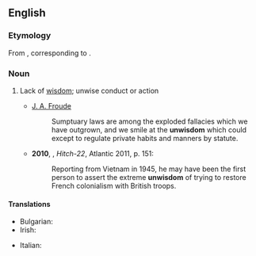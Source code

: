 ==English==

===Etymology===
From {{inh|en|ang|unwīsdōm}}, corresponding to {{affix|en|un-|wisdom}}.

===Noun===
{{en-noun|~}}

# Lack of [[wisdom]]; unwise conduct or action {{defdate|from 9th c.}}
#: {{syn|en|ignorance|stupidity}}
#* [[w:James Anthony Froude|J. A. Froude]]
#*: Sumptuary laws are among the exploded fallacies which we have outgrown, and we smile at the '''unwisdom''' which could except to regulate private habits and manners by statute.
#* '''2010''', {{w|Christopher Hitchens}}, ''Hitch-22'', Atlantic 2011, p. 151:
#*: Reporting from Vietnam in 1945, he may have been the first person to assert the extreme '''unwisdom''' of trying to restore French colonialism with British troops.

====Translations====
{{trans-top|lack of wisdom}}
* Bulgarian: {{t+|bg|неблагоразу́мие|n|sc=Cyrl}}
* Irish: {{t|ga|aineagna|f}}
{{trans-mid}}
* Italian: {{t+|it|malaccortezza|f}}
{{trans-bottom}}